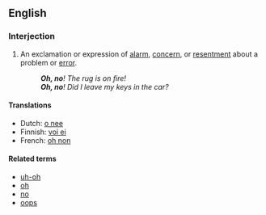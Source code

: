 ==English==

===Interjection===
{{en-intj|pos=[[Oh]] [[no]]}}

# An exclamation or expression of [[alarm]], [[concern]], or [[resentment]] about a problem or [[error]].
#: '''''Oh, no'''! The rug is on fire!''
#: '''''Oh, no'''! Did I leave my keys in the car?''

====Translations====
{{trans-top|exclamation of alarm or concern}}
*Dutch: [[o nee]]
*Finnish: [[voi ei]]
*French: [[oh non]]
{{trans-mid}}
{{trans-bottom}}

====Related terms====
*[[uh-oh]]
*[[oh]]
*[[no]]
*[[oops]]